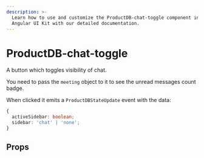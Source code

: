 ```yaml
---
description: >-
  Learn how to use and customize the ProductDB-chat-toggle component in ProductDB's
  Angular UI Kit with our detailed documentation.
---
```


# ProductDB-chat-toggle

A button which toggles visibility of chat.

You need to pass the `meeting` object to it to see the unread messages count badge.

When clicked it emits a `ProductDBStateUpdate` event with the data:

```ts
{
  activeSidebar: boolean;
  sidebar: 'chat' | 'none';
}
```

## Props

<PropsTable of="ProductDB-chat-toggle" />

<head>
  <title>Angular UI Kit ProductDB-chat-toggle</title>
</head>
